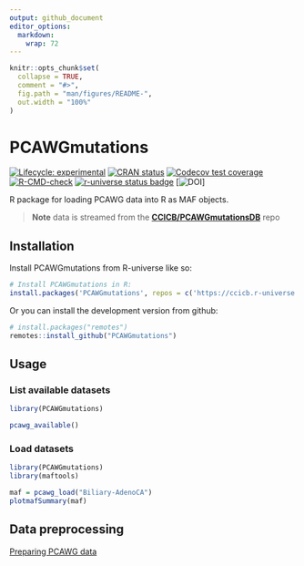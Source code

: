 ```yaml
---
output: github_document
editor_options: 
  markdown: 
    wrap: 72
---
```


<!-- README.md is generated from README.Rmd. Please edit that file -->

```r
knitr::opts_chunk$set(
  collapse = TRUE,
  comment = "#>",
  fig.path = "man/figures/README-",
  out.width = "100%"
)
```

# PCAWGmutations

<!-- badges: start -->

[![Lifecycle:
experimental](https://img.shields.io/badge/lifecycle-experimental-orange.svg)](https://lifecycle.r-lib.org/articles/stages.html#experimental)
[![CRAN
status](https://www.r-pkg.org/badges/version/PCAWGmutations)](https://CRAN.R-project.org/package=PCAWGmutations)
[![Codecov test
coverage](https://codecov.io/gh/CCICB/PCAWGmutations/branch/main/graph/badge.svg)](https://app.codecov.io/gh/CCICB/PCAWGmutations?branch=main)
[![R-CMD-check](https://github.com/CCICB/PCAWGmutations/actions/workflows/R-CMD-check.yaml/badge.svg)](https://github.com/CCICB/PCAWGmutations/actions/workflows/R-CMD-check.yaml)
[![r-universe status
badge](https://CCICB.r-universe.dev/badges/PCAWGmutations)](https://CCICB.r-universe.dev/ui#package:PCAWGmutations)
[![DOI](https://zenodo.org/badge/DOI/10.5281/zenodo.8115606.svg)]

<!-- badges: end -->

R package for loading PCAWG data into R as MAF objects.

> **Note** data is streamed from the
> [**CCICB/PCAWGmutationsDB**](https://github.com/CCICB/PCAWGmutationsDB)
> repo

## Installation

Install PCAWGmutations from R-universe like so:

``` r
# Install PCAWGmutations in R:
install.packages('PCAWGmutations', repos = c('https://ccicb.r-universe.dev', 'https://cloud.r-project.org'))
```

Or you can install the development version from github:

``` r
# install.packages("remotes")
remotes::install_github("PCAWGmutations")
```

## Usage

### List available datasets

```r
library(PCAWGmutations)

pcawg_available()
```

### Load datasets

```r
library(PCAWGmutations)
library(maftools)

maf = pcawg_load("Biliary-AdenoCA")
plotmafSummary(maf)
```

## Data preprocessing

[Preparing PCAWG
data](https://github.com/CCICB/PCAWGmutationsDB/blob/main/inst/markdowns/prep_PCAWG_mafs.Rmd)
